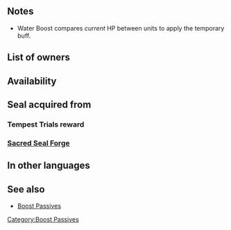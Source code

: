 {{SkillPage Tabs}}{{Passive
|type=A
|exclusive=0
|1name=Water Boost 1
|1tagid=SID_生命の静水1
|1promotionRarity=4
|1promotionTier=1
|1required=-
|1effect=At start of combat, if unit's HP ≥ foe's HP+3, grants Res+2 during combat.
|1cost=50
|2name=Water Boost 2
|2tagid=SID_生命の静水2
|2promotionRarity=5
|2promotionTier=1
|2effect=At start of combat, if unit's HP ≥ foe's HP+3, grants Res+4 during combat.
|2cost=100
|3name=Water Boost 3
|3tagid=SID_生命の静水3
|3effect=At start of combat, if unit's HP ≥ foe's HP+3, grants Res+6 during combat.
|3cost=200
|canUseMove={{MoveList|all}}
|canUseWeapon={{WeaponList|all}}
|properties=random_owner
}}
==Notes==
{{Temporary buffs}}
* Water Boost compares ''current'' HP between units to apply the temporary buff.

==List of owners==
{{Skill Hero List}}
{{NoInheritHeroes}}

==Availability==
{{PassiveFocusList}}
{{PassiveDistributionList}}
{{PassiveCombatManualList}}
==Seal acquired from==
===Tempest Trials reward===
{{Tempest Trials seal reward}}
===[[Sacred Seal Forge]]===
{{SealCosts
|seals=Water Boost 1;Water Boost 2;Water Boost 3
|badgeColor=Transparent
|costs1=20;100;20
|costs2=60;200;50
|costs3=400;1000;100
}}

==In other languages==
{{OtherLanguages
|japanese=生命の静水
|german=Wasserschub
|spanishEU=Hidrovitalidad
|spanishLA=Hidrovitalidad
|french=Boost apaisant
|italian=Impulso acqua
|chineseTW=生命靜水
|portuguese=Hidrovital
}}
==See also==
* [[Boost Passives]]
{{Seals Navbox}}
{{Passives Navbox|A}}
[[Category:Boost Passives]]